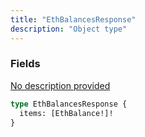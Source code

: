 ```yaml
---
title: "EthBalancesResponse"
description: "Object type"
---
```


### Fields

<a href="/api-reference/types/ethbalance">
  <ResponseField name="items" type="[EthBalance!]!" required>
    No description provided
  </ResponseField>
</a>


```graphql EthBalancesResponse
type EthBalancesResponse {
  items: [EthBalance!]!
}
```
